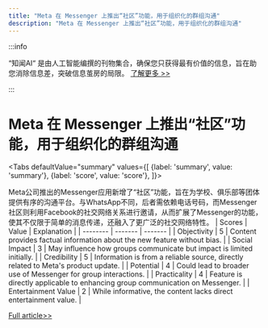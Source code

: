 ```yaml
---
title: "Meta 在 Messenger 上推出“社区”功能，用于组织化的群组沟通"
description: "Meta 在 Messenger 上推出“社区”功能，用于组织化的群组沟通"
---
```



:::info

“知闻AI“ 是由人工智能编撰的刊物集合，确保您只获得最有价值的信息，旨在助您消除信息差，突破信息茧房的局限。  [了解更多 >>](/zh-Hans/docs/guides)

:::

# Meta 在 Messenger 上推出“社区”功能，用于组织化的群组沟通


<Tabs
	defaultValue="summary"
	values={[
	{label: 'summary', value: 'summary'},
	{label: 'score', value: 'score'},
]}>
<TabItem value="summary">


Meta公司推出的Messenger应用新增了“社区”功能，旨在为学校、俱乐部等团体提供有序的沟通平台。与WhatsApp不同，后者需依赖电话号码，而Messenger社区则利用Facebook的社交网络关系进行邀请，从而扩展了Messenger的功能，使其不仅限于简单的消息传递，还融入了更广泛的社交网络特性。
</TabItem>
<TabItem value="score">
	| Scores     | Value   | Explanation |
	| -------- | ------- | ------- |
	| Objectivity  | 5    | Content provides factual information about the new feature without bias.    |
	| Social Impact | 3     | May influence how groups communicate but impact is limited initially.    |
	| Credibility    | 5    | Information is from a reliable source, directly related to Meta's product update.    |
	| Potential    | 4    | Could lead to broader use of Messenger for group interactions.    |
	| Practicality    | 4    | Feature is directly applicable to enhancing group communication on Messenger.    |
	| Entertainment Value    | 2    | While informative, the content lacks direct entertainment value.    |
</TabItem>
</Tabs>

[Full article>>](https://www.cnbeta.com.tw/articles/tech/1433998.htm)
